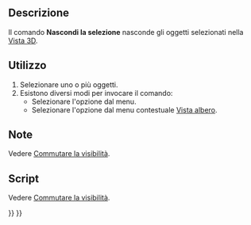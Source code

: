 <languages/>

{{Docnav/it
|[[Std_ShowSelection/it|Mostra la selezione]]
|[[Std_SelectVisibleObjects/it|Seleziona gli oggetti visibili]]
|[[Std_View_Menu/it|Menu Visualizza]]
|IconL=Std_ShowSelection.svg
|IconR=Std_SelectVisibleObjects.svg
|IconC=Freecad.svg
}}

{{GuiCommand/it
|Name=Std HideSelection
|Name/it=Nascondi la selezione
|MenuLocation=Visualizza → Visibilità → Nascondi la selezione
|Workbenches=Tutti
|SeeAlso=[[Std_ToggleVisibility/it|Mostra/Nascondi]], [[Std_ShowSelection/it|Mostra la selezione]], [[Std_ToggleObjects/it|Commuta tutti gli oggetti]], [[Std_ShowObjects/it|Mostra tutti gli oggetti]], [[Std_HideObjects/it|Nascondi tutti gli oggetti]]
}}

<span id="Description"></span>
==Descrizione==

Il comando '''Nascondi la selezione''' nasconde gli oggetti selezionati nella [[3D_view/it|Vista 3D]].

<span id="Usage"></span>
==Utilizzo==

# Selezionare uno o più oggetti.
# Esistono diversi modi per invocare il comando:
#* Selezionare l'opzione {{MenuCommand|Visualizza → Visibilità → [[Image:Std_HideSelection.svg|16px]] Nascondi selezione}} dal menu.
#* Selezionare l'opzione {{MenuCommand|[[Image:Std_HideSelection.svg|16px]] Nascondi selezione}} dal menu contestuale [[Tree_view/it|Vista albero]].

<span id="Notes"></span>
==Note==

Vedere [[Std_ToggleVisibility/it#Note|Commutare la visibilità]].

<span id="Scripting"></span>
==Script==

Vedere [[Std_ToggleVisibility/it#Script|Commutare la visibilità]].


{{Docnav/it
|[[Std_ShowSelection/it|Mostra la selezione]]
|[[Std_SelectVisibleObjects/it|Seleziona gli oggetti visibili]]
|[[Std_View_Menu/it|Menu Visualizza]]
|IconL=Std_ShowSelection.svg
|IconR=Std_SelectVisibleObjects.svg
|IconC=Freecad.svg
}}

{{Std_Base_navi{{#translation:}}}}
{{Userdocnavi{{#translation:}}}}
